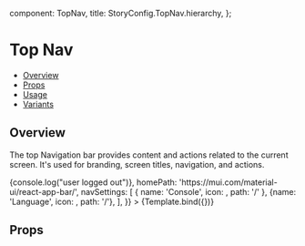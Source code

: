 
  component: TopNav,
  title: StoryConfig.TopNav.hierarchy,
};

<Meta title={meta.title} component={meta.component} />


# Top Nav

- [Overview](#overview)
- [Props](#props)
- [Usage](#usage)
- [Variants](#variants)

## Overview

The top Navigation bar provides content and actions related to the current screen. It's used for branding, screen
titles, navigation, and actions.

<Canvas>
  <Story
    name="Overview"
    parameters={withDesign('TopNav', 'Overview', {})}
    args={{
      portalName: 'OxygenUI',
      logo: '/assets/images/oxygen-ui-logo-mini.svg',
      mobileLogo: '/assets/images/oxygen-ui-logo-mini.svg',
      userImage: '/assets/images/avatar-menu.svg',
      userName: 'Matthew',
      userEmail: 'matthew@wso2.com',
      //TODO: Add Storybook action.
      handleLogOut: () => {console.log("user logged out")},
      homePath: 'https://mui.com/material-ui/react-app-bar/',
      navSettings: [
        {
          name: 'Console',
          icon: <LogsIcon />,
          path: '/'
        },
        {name: 'Language', icon: <LanguagesIcon />, path: '/'},
      ],
    }}
  >
    {Template.bind({})}
  </Story>
</Canvas>

## Props

<ArgsTable story="Overview" />
